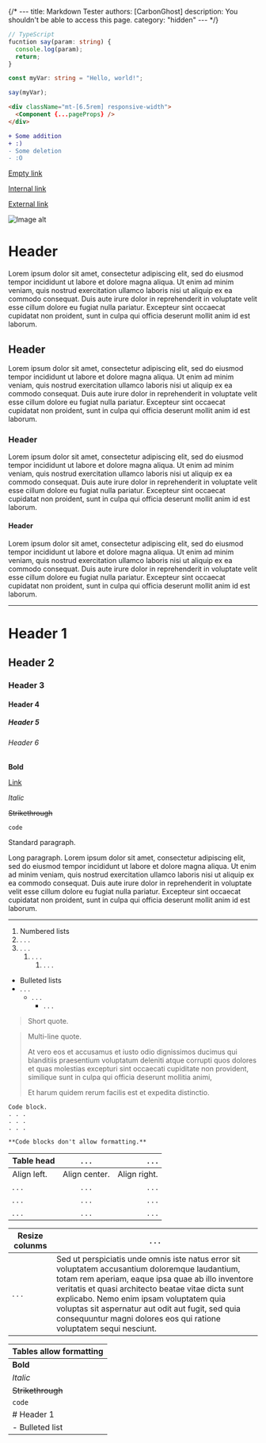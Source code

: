 {/* ---
title: Markdown Tester
authors: [CarbonGhost]
description: You shouldn't be able to access this page.
category: "hidden"
--- */}

```ts
// TypeScript
fucntion say(param: string) {  
  console.log(param);
  return;
}

const myVar: string = "Hello, world!";

say(myVar);
```

```html
<div className="mt-[6.5rem] responsive-width">
  <Component {...pageProps} />
</div>
```

```diff
+ Some addition
+ :)
- Some deletion
- :O
```

[Empty link]()

[Internal link](/wiki/faq)

[External link](https://github.com)

![Image alt](/gallery/img_0.png)

# Header

Lorem ipsum dolor sit amet, consectetur adipiscing elit, sed do eiusmod tempor incididunt ut labore et dolore magna aliqua. Ut enim ad minim veniam, quis nostrud exercitation ullamco laboris nisi ut aliquip ex ea commodo consequat. Duis aute irure dolor in reprehenderit in voluptate velit esse cillum dolore eu fugiat nulla pariatur. Excepteur sint occaecat cupidatat non proident, sunt in culpa qui officia deserunt mollit anim id est laborum.

## Header

Lorem ipsum dolor sit amet, consectetur adipiscing elit, sed do eiusmod tempor incididunt ut labore et dolore magna aliqua. Ut enim ad minim veniam, quis nostrud exercitation ullamco laboris nisi ut aliquip ex ea commodo consequat. Duis aute irure dolor in reprehenderit in voluptate velit esse cillum dolore eu fugiat nulla pariatur. Excepteur sint occaecat cupidatat non proident, sunt in culpa qui officia deserunt mollit anim id est laborum.

### Header

Lorem ipsum dolor sit amet, consectetur adipiscing elit, sed do eiusmod tempor incididunt ut labore et dolore magna aliqua. Ut enim ad minim veniam, quis nostrud exercitation ullamco laboris nisi ut aliquip ex ea commodo consequat. Duis aute irure dolor in reprehenderit in voluptate velit esse cillum dolore eu fugiat nulla pariatur. Excepteur sint occaecat cupidatat non proident, sunt in culpa qui officia deserunt mollit anim id est laborum.

#### Header

Lorem ipsum dolor sit amet, consectetur adipiscing elit, sed do eiusmod tempor incididunt ut labore et dolore magna aliqua. Ut enim ad minim veniam, quis nostrud exercitation ullamco laboris nisi ut aliquip ex ea commodo consequat. Duis aute irure dolor in reprehenderit in voluptate velit esse cillum dolore eu fugiat nulla pariatur. Excepteur sint occaecat cupidatat non proident, sunt in culpa qui officia deserunt mollit anim id est laborum.

---

# Header 1

## Header 2

### Header 3

#### Header 4

##### Header 5

###### Header 6

**Bold**

[Link]()

_Italic_

~~Strikethrough~~

`code`

Standard paragraph.

Long paragraph. Lorem ipsum dolor sit amet, consectetur adipiscing elit, sed do eiusmod tempor incididunt ut labore et dolore magna aliqua. Ut enim ad minim veniam, quis nostrud exercitation ullamco laboris nisi ut aliquip ex ea commodo consequat. Duis aute irure dolor in reprehenderit in voluptate velit esse cillum dolore eu fugiat nulla pariatur. Excepteur sint occaecat cupidatat non proident, sunt in culpa qui officia deserunt mollit anim id est laborum.

---

1. Numbered lists
2. . . .
3. . . .
   1. . . .
      1. . . .

- Bulleted lists
- . . .
  - . . .
    - . . .

> Short quote.

> Multi-line quote.
>
> At vero eos et accusamus et iusto odio dignissimos ducimus qui blanditiis praesentium voluptatum deleniti atque corrupti quos dolores et quas molestias excepturi sint occaecati cupiditate non provident, similique sunt in culpa qui officia deserunt mollitia animi,
>
> Et harum quidem rerum facilis est et expedita distinctio.

```
Code block.
. . .
. . .
. . .
```

```
**Code blocks don't allow formatting.**
```

| Table head  |     . . .     |        . . . |
| ----------- | :-----------: | -----------: |
| Align left. | Align center. | Align right. |
| . . .       |     . . .     |        . . . |
| . . .       |     . . .     |        . . . |
| . . .       |     . . .     |        . . . |

| Resize colunms | . . .                                                                                                                                                                                                                                                                                                                                                                              |
| -------------- | ---------------------------------------------------------------------------------------------------------------------------------------------------------------------------------------------------------------------------------------------------------------------------------------------------------------------------------------------------------------------------------- |
| . . .          | Sed ut perspiciatis unde omnis iste natus error sit voluptatem accusantium doloremque laudantium, totam rem aperiam, eaque ipsa quae ab illo inventore veritatis et quasi architecto beatae vitae dicta sunt explicabo. Nemo enim ipsam voluptatem quia voluptas sit aspernatur aut odit aut fugit, sed quia consequuntur magni dolores eos qui ratione voluptatem sequi nesciunt. |

| Tables allow formatting |
| ----------------------- |
| **Bold**                |
| _Italic_                |
| ~~Strikethrough~~       |
| `code`                  |
| # Header 1              |
| - Bulleted list         |
